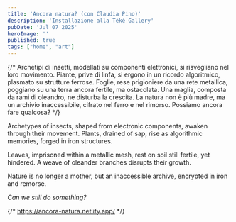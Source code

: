 ```yaml
---
title: 'Ancora natura? (con Claudia Pino)'
description: 'Installazione alla Tèkè Gallery'
pubDate: 'Jul 07 2025'
heroImage: ''
published: true
tags: ["home", "art"]
---
```



{/* Archetipi di insetti, modellati su componenti elettronici, si risvegliano nel loro movimento. Piante, prive di linfa, si ergono in un ricordo algoritmico, plasmato su strutture ferrose. Foglie, rese prigioniere da una rete metallica, poggiano su una terra ancora fertile, ma ostacolata. Una maglia, composta da rami di oleandro, ne disturba la crescita. La natura non è più madre, ma un archivio inaccessibile, cifrato nel ferro e nel rimorso. Possiamo ancora fare qualcosa? */}

<ImageWithShadow 
  src="/images/exps/ancora-natura/ancora_natura_3.webp" 
  alt="Ancora natura? 3" 
/>

Archetypes of insects, shaped from electronic components, awaken through their movement. Plants, drained of sap, rise as algorithmic memories, forged in iron structures.

Leaves, imprisoned within a metallic mesh, rest on soil still fertile, yet hindered. A weave of oleander branches disrupts their growth.

Nature is no longer a mother, but an inaccessible archive, encrypted in iron and remorse.

_Can we still do something?_

<ImageWithShadow 
  src="/images/exps/ancora-natura/ancora_natura_5.webp" 
  alt="Ancora natura? 1" 
/>

<ImageWithShadow 
  src="/images/exps/ancora-natura/ancora_natura_6.webp" 
  alt="Ancora natura? 2" 
/>

<ImageWithShadow 
  src="/images/exps/ancora-natura/ancora_natura_9.webp" 
  alt="Ancora natura? 3" 
/>

{/* https://ancora-natura.netlify.app/ */}
